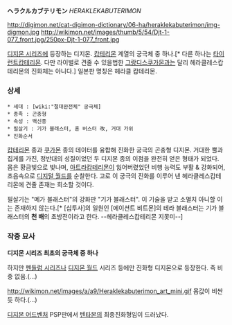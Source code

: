 '''ヘラクルカブテリモン''' ''HERAKLEKABUTERIMON''

http://digimon.net/cat-digimon-dictionary/06-ha/heraklekabuterimon/img-digmon.jpg http://wikimon.net/images/thumb/5/54/Djt-1-077_front.jpg/250px-Djt-1-077_front.jpg

[[디지몬 시리즈]]에 등장하는 디지몬. [[캅테리몬]] 계열의 궁극체 중 하나.[* 다른 하나는 [[타이런트캅테리몬]]. 다만 라이벌로 견줄 수 있을법한 [[그랑디스쿠가몬]]과는 달리 헤라클레스캅테리몬의 진화체는 아니다.]
일본판 명칭은 헤라클 캅테리몬.

=== 상세 ===
 * 세대 : [wiki:"절대완전체" 궁극체]
 * 종족 : 곤충형
 * 속성 : 백신종
 * 필살기 : 기가 블래스터, 혼 버스터 改, 거대 가위
 * 진화순서

[[캅테리몬]] 종과 [[쿠가몬]] 종의 데이터를 융합해 진화한 궁극의 곤충형 디지몬. 거대한 뿔과 집게를 가진, 정반대의 성질이었던 두 디지몬 종의 이점을 완전히 얻은 형태가 되었다. 몸은 황금빛으로 빛나며, [[아트라캅테리몬]]이 잃어버렸었던 비행 능력도 부활 & 강화되어, 초음속으로 [[디지털 월드]]를 순찰한다. 고로 이 궁극의 진화를 이루어 낸 헤라클레스캅테리몬에 견줄 존재는 희소할 것이다.

필살기는 "메가 블래스터"의 강화판 "기가 블래스터". 이 기술을 받고 소멸치 아니할 이는 존재하지 않는다.[* [십투사]의 일원인 [에이션트 비트몬]의 테라 블래스터는 기가 블래스터의 '''천 배'''의 초방전이라고 한다. --헤라클레스캅테리몬 지못미--]

=== 작중 묘사 ===
'''디지몬 시리즈 최초의 궁극체 중 하나'''

하지만 [[펜들럼 시리즈]]나 [[디지몬 월드]] 시리즈 등에만 진화형 디지몬으로 등장한다. 즉 비중 없음.(…)

http://wikimon.net/images/a/a9/Heraklekabuterimon_art_mini.gif
몸값이 비싼 듯 하다.(…)


[[디지몬 어드벤처]] PSP판에서 [[텐타몬]]의 최종진화형임이 드러났다.
